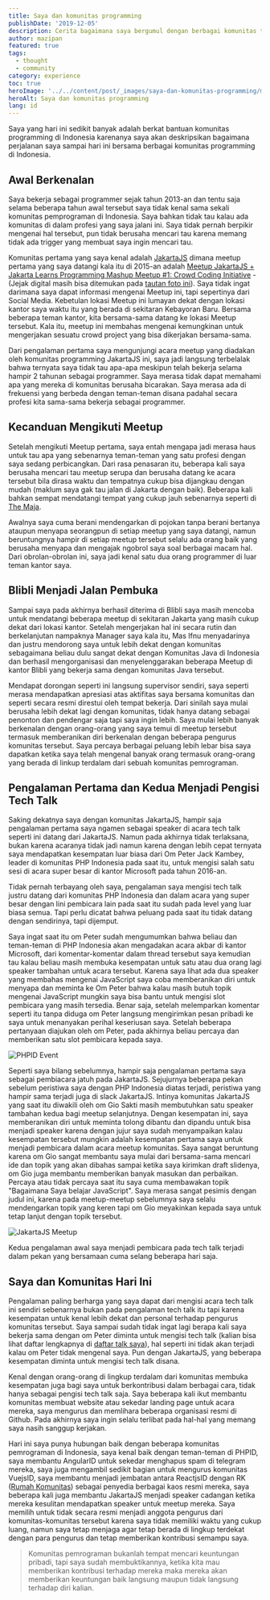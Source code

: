 ```yaml
---
title: Saya dan komunitas programming
publishDate: '2019-12-05'
description: Cerita bagaimana saya bergumul dengan berbagai komunitas teknologi di Indonesia
author: mazipan
featured: true
tags:
  - thought
  - community
category: experience
toc: true
heroImage: '../../content/post/_images/saya-dan-komunitas-programming/meetup-jakartajs.jpg'
heroAlt: Saya dan komunitas programming
lang: id
---
```


Saya yang hari ini sedikit banyak adalah berkat bantuan komunitas programming di Indonesia karenanya saya akan deskripsikan bagaimana perjalanan saya sampai hari ini bersama berbagai komunitas programming di Indonesia.

## Awal Berkenalan

Saya bekerja sebagai programmer sejak tahun 2013-an dan tentu saja selama beberapa tahun awal tersebut saya tidak kenal sama sekali komunitas pemprograman di Indonesia. Saya bahkan tidak tau kalau ada komunitas di dalam profesi yang saya jalani ini. Saya tidak pernah berpikir mengenai hal tersebut, pun tidak berusaha mencari tau karena memang tidak ada trigger yang membuat saya ingin mencari tau.

Komunitas pertama yang saya kenal adalah [JakartaJS](https://www.meetup.com/JakartaJS) dimana meetup pertama yang saya datangi kala itu di 2015-an adalah [Meetup JakartaJS + Jakarta Learns Programming Mashup Meetup #1: Crowd Coding Initiative](https://www.meetup.com/JakartaJS/events/224350025/) - (Jejak digital masih bisa ditemukan pada [tautan foto ini](https://www.meetup.com/JakartaJS/photos/26337589/440903959/)). Saya tidak ingat darimana saya dapat informasi mengenai Meetup ini, tapi sepertinya dari Social Media. Kebetulan lokasi Meetup ini lumayan dekat dengan lokasi kantor saya waktu itu yang berada di sekitaran Kebayoran Baru. Bersama beberapa teman kantor, kita bersama-sama datang ke lokasi Meetup tersebut. Kala itu, meetup ini membahas mengenai kemungkinan untuk mengerjakan sesuatu crowd project yang bisa dikerjakan bersama-sama.

Dari pengalaman pertama saya mengunjungi acara meetup yang diadakan oleh komunitas programming JakartaJS ini, saya jadi langsung terbelalak bahwa ternyata saya tidak tau apa-apa meskipun telah bekerja selama hampir 2 tahunan sebagai programmer. Saya merasa tidak dapat memahami apa yang mereka di komunitas berusaha bicarakan. Saya merasa ada di frekuensi yang berbeda dengan teman-teman disana padahal secara profesi kita sama-sama bekerja sebagai programmer.

## Kecanduan Mengikuti Meetup

Setelah mengikuti Meetup pertama, saya entah mengapa jadi merasa haus untuk tau apa yang sebenarnya teman-teman yang satu profesi dengan saya sedang perbicangkan. Dari rasa penasaran itu, beberapa kali saya berusaha mencari tau meetup serupa dan berusaha datang ke acara tersebut bila dirasa waktu dan tempatnya cukup bisa dijangkau dengan mudah (maklum saya gak tau jalan di Jakarta dengan baik). Beberapa kali bahkan sempat mendatangi tempat yang cukup jauh sebenarnya seperti di [The Maja](https://goo.gl/maps/BrGyoSmZ3J1WT1e39).

Awalnya saya cuma berani mendengarkan di pojokan tanpa berani bertanya ataupun menyapa seorangpun di setiap meetup yang saya datangi, namun beruntungnya hampir di setiap meetup tersebut selalu ada orang baik yang berusaha menyapa dan mengajak ngobrol saya soal berbagai macam hal. Dari obrolan-obrolan ini, saya jadi kenal satu dua orang programmer di luar teman kantor saya.

## Blibli Menjadi Jalan Pembuka

Sampai saya pada akhirnya berhasil diterima di Blibli saya masih mencoba untuk mendatangi beberapa meetup di sekitaran Jakarta yang masih cukup dekat dari lokasi kantor. Setelah mengerjakan hal ini secara rutin dan berkelanjutan nampaknya Manager saya kala itu, Mas Ifnu menyadarinya dan justru mendorong saya untuk lebih dekat dengan komunitas sebagaimana beliau dulu sangat dekat dengan Komunitas Java di Indonesia dan berhasil mengorganisasi dan menyelenggarakan beberapa Meetup di kantor Blibli yang bekerja sama dengan komunitas Java tersebut.

Mendapat dorongan seperti ini langsung supervisor sendiri, saya seperti merasa mendapatkan apresiasi atas aktifitas saya bersama komunitas dan seperti secara resmi direstui oleh tempat bekerja. Dari sinilah saya mulai berusaha lebih dekat lagi dengan komunitas, tidak hanya datang sebagai penonton dan pendengar saja tapi saya ingin lebih. Saya mulai lebih banyak berkenalan dengan orang-orang yang saya temui di meetup tersebut termasuk memberanikan diri berkenalan dengan beberapa pengurus komunitas tersebut. Saya percaya berbagai peluang lebih lebar bisa saya dapatkan ketika saya telah mengenal banyak orang termasuk orang-orang yang berada di linkup terdalam dari sebuah komunitas pemrograman.

## Pengalaman Pertama dan Kedua Menjadi Pengisi Tech Talk

Saking dekatnya saya dengan komunitas JakartaJS, hampir saja pengalaman pertama saya ngamen sebagai speaker di acara tech talk seperti ini datang dari JakartaJS. Namun pada akhirnya tidak terlaksana, bukan karena acaranya tidak jadi namun karena dengan lebih cepat ternyata saya mendapatkan kesempatan luar biasa dari Om Peter Jack Kambey, leader di komunitas PHP Indonesia pada saat itu, untuk mengisi salah satu sesi di acara super besar di kantor Microsoft pada tahun 2016-an.

Tidak pernah terbayang oleh saya, pengalaman saya mengisi tech talk justru datang dari komunitas PHP Indonesia dan dalam acara yang super besar dengan lini pembicara lain pada saat itu sudah pada level yang luar biasa semua. Tapi perlu dicatat bahwa peluang pada saat itu tidak datang dengan sendirinya, tapi dijemput.

Saya ingat saat itu om Peter sudah mengumumkan bahwa beliau dan teman-teman di PHP Indonesia akan mengadakan acara akbar di kantor Microsoft, dari komentar-komentar dalam thread tersebut saya kemudian tau kalau beliau masih membuka kesempatan untuk satu atau dua orang lagi speaker tambahan untuk acara tersebut. Karena saya lihat ada dua speaker yang membahas mengenai JavaScript saya coba memberanikan diri untuk menyapa dan meminta ke Om Peter bahwa kalau masih butuh topik mengenai JavaScript mungkin saya bisa bantu untuk mengisi slot pembicara yang masih tersedia. Benar saja, setelah melemparkan komentar seperti itu tanpa diduga om Peter langsung mengirimkan pesan pribadi ke saya untuk menanyakan perihal keseriusan saya. Setelah beberapa pertanyaan diajukan oleh om Peter, pada akhirnya beliau percaya dan memberikan satu slot pembicara kepada saya.

![PHPID Event](/thumbnail/saya-dan-komunitas-programming/phpid-event-in-microsoft.jpg)

Seperti saya bilang sebelumnya, hampir saja pengalaman pertama saya sebagai pembiacara jatuh pada JakartaJS. Sejujurnya beberapa pekan sebelum peristiwa saya dengan PHP Indonesia diatas terjadi, peristiwa yang hampir sama terjadi juga di slack JakartaJS. Intinya komunitas JakartaJS yang saat itu diwakili oleh om Gio Sakti masih membutuhkan satu speaker tambahan kedua bagi meetup selanjutnya. Dengan kesempatan ini, saya memberanikan diri untuk meminta tolong dibantu dan dipandu untuk bisa menjadi speaker karena dengan jujur saya sudah menyampaikan kalau kesempatan tersebut mungkin adalah kesempatan pertama saya untuk menjadi pembicara dalam acara meetup komunitas. Saya sangat beruntung karena om Gio sangat membantu saya mulai dari bersama-sama mencari ide dan topik yang akan dibahas sampai ketika saya kirimkan draft slidenya, om Gio juga membantu memberikan banyak masukan dan perbaikan. Percaya atau tidak percaya saat itu saya cuma membawakan topik "Bagaimana Saya belajar JavaScript". Saya merasa sangat pesimis dengan judul ini, karena pada meetup-meetup sebelumnya saya selalu mendengarkan topik yang keren tapi om Gio meyakinkan kepada saya untuk tetap lanjut dengan topik tersebut.

![JakartaJS Meetup](/thumbnail/saya-dan-komunitas-programming/meetup-jakartajs.jpg)

Kedua pengalaman awal saya menjadi pembicara pada tech talk terjadi dalam pekan yang bersamaan cuma selang beberapa hari saja.

## Saya dan Komunitas Hari Ini

Pengalaman paling berharga yang saya dapat dari mengisi acara tech talk ini sendiri sebenarnya bukan pada pengalaman tech talk itu tapi karena kesempatan untuk kenal lebih dekat dan personal terhadap pengurus komunitas tersebut. Saya sampai sudah tidak ingat lagi berapa kali saya bekerja sama dengan om Peter diminta untuk mengisi tech talk (kalian bisa lihat daftar lengkapnya di [daftar talk saya](/talks)), hal seperti ini tidak akan terjadi kalau om Peter tidak mengenal saya. Pun dengan JakartaJS, yang beberapa kesempatan diminta untuk mengisi tech talk disana.

Kenal dengan orang-orang di lingkup terdalam dari komunitas membuka kesempatan juga bagi saya untuk berkontribusi dalam berbagai cara, tidak hanya sebagai pengisi tech talk saja. Saya beberapa kali ikut membantu komunitas membuat website atau sekedar landing page untuk acara mereka, saya mengurus dan memlihara beberapa organisasi resmi di Github. Pada akhirnya saya ingin selalu terlibat pada hal-hal yang memang saya nasih sanggup kerjakan.

Hari ini saya punya hubungan baik dengan beberapa komunitas pemrograman di Indonesia, saya kenal baik dengan teman-teman di PHPID, saya membantu AngularID untuk sekedar menghapus spam di telegram mereka, saya juga mengambil sedikit bagian untuk mengurus komunitas VuejsID, saya membantu menjadi jembatan antara ReactjsID dengan RK ([Rumah Komunitas](https://rumahkomunitas.com)) sebagai penyedia berbagai kaos resmi mereka, saya beberapa kali juga membantu JakartaJS menjadi speaker cadangan ketika mereka kesulitan mendapatkan speaker untuk meetup mereka. Saya memilih untuk tidak secara resmi menjadi anggota pengurus dari komunitas-komunitas tersebut karena saya tidak memiliki waktu yang cukup luang, namun saya tetap menjaga agar tetap berada di lingkup terdekat dengan para pengurus dan tetap memberikan kontribusi semampu saya.

> Komunitas pemrograman bukanlah tempat mencari keuntungan pribadi, tapi saya sudah membuktikannya, ketika kita mau memberikan kontribusi terhadap mereka maka mereka akan memberikan keuntungan baik langsung maupun tidak langsung terhadap diri kalian.
